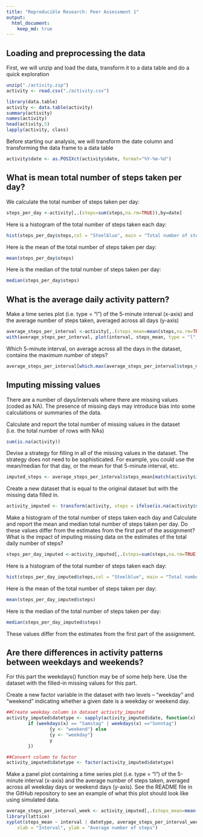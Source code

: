```yaml
---
title: "Reproducible Research: Peer Assessment 1"
output: 
  html_document:
    keep_md: true
---
```



## Loading and preprocessing the data

First, we will unzip and load the data, transform it to a data table and do a quick exploration

```r
unzip("./activity.zip")
activity <- read.csv("./activity.csv")

library(data.table)
activity <- data.table(activity)
summary(activity)
names(activity)
head(activity,5)
lapply(activity, class)
```
Before starting our analysis, we will transform the date column and transforming the data frame to a data table
```r
activity$date <- as.POSIXct(activity$date, format="%Y-%m-%d")
```

## What is mean total number of steps taken per day?

We calculate the total number of steps taken per day:

```r
steps_per_day <-activity[,.(steps=sum(steps,na.rm=TRUE)),by=date]
```
 
Here is a histogram of the total number of steps taken each day:

```r
hist(steps_per_day$steps,col = "Steelblue", main = "Total number of steps taken per day", xlab = "Total steps per day")
```

Here is the mean of the total number of steps taken per day:

```r
mean(steps_per_day$steps)
```

Here is the median of the total number of steps taken per day:

```r
median(steps_per_day$steps)
```

## What is the average daily activity pattern?

Make a time series plot (i.e. type = "l") of the 5-minute interval (x-axis) and the average number of steps taken, averaged across all days (y-axis)

```r
average_steps_per_interval <-activity[,.(steps_mean=mean(steps,na.rm=TRUE)),by=interval]
with(average_steps_per_interval, plot(interval, steps_mean, type = "l",col = "darkblue", main = "Average number of steps per interval", xlab = "Interval", ylab = "Average number of steps"))
```

Which 5-minute interval, on average across all the days in the dataset, contains the maximum number of steps?

```r
average_steps_per_interval[which.max(average_steps_per_interval$steps_mean),]$interval
```

## Imputing missing values

There are a number of days/intervals where there are missing values (coded as NA). The presence of missing days may introduce bias into some calculations or summaries of the data.

Calculate and report the total number of missing values in the dataset (i.e. the total number of rows with NAs)

```r
sum(is.na(activity))
```

Devise a strategy for filling in all of the missing values in the dataset. The strategy does not need to be sophisticated. For example, you could use the mean/median for that day, or the mean for that 5-minute interval, etc.

```r
imputed_steps <- average_steps_per_interval$steps_mean[match(activity$interval, average_steps_per_interval$interval)]
```

Create a new dataset that is equal to the original dataset but with the missing data filled in.

```r
activity_imputed <- transform(activity, steps = ifelse(is.na(activity$steps), yes = imputed_steps, no = activity$steps))
```

Make a histogram of the total number of steps taken each day and Calculate and report the mean and median total number of steps taken per day. Do these values differ from the estimates from the first part of the assignment? What is the impact of imputing missing data on the estimates of the total daily number of steps?

```r
steps_per_day_imputed <-activity_imputed[,.(steps=sum(steps,na.rm=TRUE)),by=date]
```
 
Here is a histogram of the total number of steps taken each day:

```r
hist(steps_per_day_imputed$steps,col = "Steelblue", main = "Total number of steps taken per day", xlab = "Total steps per day")
```

Here is the mean of the total number of steps taken per day:

```r
mean(steps_per_day_imputed$steps)
```

Here is the median of the total number of steps taken per day:

```r
median(steps_per_day_imputed$steps)
```

These values differ from the estimates from the first part of the assignment.

## Are there differences in activity patterns between weekdays and weekends?

For this part the weekdays() function may be of some help here. Use the dataset with the filled-in missing values for this part.

Create a new factor variable in the dataset with two levels – “weekday” and “weekend” indicating whether a given date is a weekday or weekend day.

```r
##Create weekday column in dataset activity_imputed
activity_imputed$datetype <- sapply(activity_imputed$date, function(x) {
        if (weekdays(x) == "Samstag" | weekdays(x) =="Sonntag") 
                {y <- "weekend"} else 
                {y <- "weekday"}
                y
        })

##Convert column to factor
activity_imputed$datetype <- factor(activity_imputed$datetype)
```

Make a panel plot containing a time series plot (i.e. type = "l") of the 5-minute interval (x-axis) and the average number of steps taken, averaged across all weekday days or weekend days (y-axis). See the README file in the GitHub repository to see an example of what this plot should look like using simulated data.

```r

average_steps_per_interval_week <- activity_imputed[,.(steps_mean=mean(steps,na.rm=TRUE)),by=.(interval,datetype)]
library(lattice)
xyplot(steps_mean ~ interval | datetype, average_steps_per_interval_week, type = "l", layout = c(1, 2), 
    xlab = "Interval", ylab = "Average number of steps")
```

